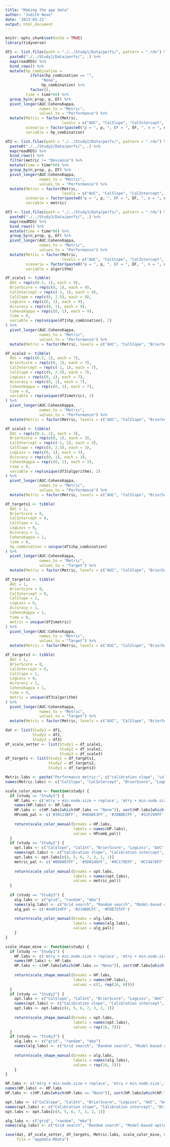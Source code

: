 ```yaml
---
title: "Making the app data"
author: "Judith Neve"
date: '2023-03-22'
output: html_document
---
```


```r
knitr::opts_chunk$set(echo = TRUE)
library(tidyverse)
```

```r
df1 <- list.files(path = "./../Study1/Data/perfs/", pattern = ".rds") %>%
  paste0("./../Study1/Data/perfs/", .) %>% 
  map(readRDS) %>% 
  bind_rows() %>% 
  mutate(hp_combination =
           ifelse(hp_combination == "",
                "None",
                hp_combination) %>%
           factor(),
         time = time*60) %>%
  group_by(n_prop, p, EF) %>% 
  pivot_longer(AUC:CohensKappa,
               names_to = "Metric",
               values_to = "Performance") %>%
  mutate(Metric = factor(Metric,
                         levels = c("AUC", "CalSlope", "CalIntercept", "BrierScore", "LogLoss", "Accuracy", "CohensKappa")),
         scenario = factor(paste0("p = ", p, ", EF = ", EF, ", n = ", n_prop, "N")),
         variable = hp_combination)

df2 <- list.files(path = "./../Study2/Data/perfs/", pattern = ".rds") %>%
  paste0("./../Study2/Data/perfs/", .) %>% 
  map(readRDS) %>% 
  bind_rows() %>% 
  filter(metric != "Deviance") %>% 
  mutate(time = time*60) %>% 
  group_by(n_prop, p, EF) %>% 
  pivot_longer(AUC:CohensKappa,
               names_to = "Metric",
               values_to = "Performance") %>%
  mutate(Metric = factor(Metric,
                         levels = c("AUC", "CalSlope", "CalIntercept", "BrierScore", "LogLoss", "Accuracy", "CohensKappa")),
         scenario = factor(paste0("p = ", p, ", EF = ", EF, ", n = ", n_prop, "N")),
         variable = metric)

df3 <- list.files(path = "./../Study3/Data/perfs/", pattern = ".rds") %>%
  paste0("./../Study3/Data/perfs/", .) %>% 
  map(readRDS) %>% 
  bind_rows() %>% 
  mutate(time = time*60) %>% 
  group_by(n_prop, p, EF) %>% 
  pivot_longer(AUC:CohensKappa,
               names_to = "Metric",
               values_to = "Performance") %>%
  mutate(Metric = factor(Metric,
                         levels = c("AUC", "CalSlope", "CalIntercept", "BrierScore", "LogLoss", "Accuracy", "CohensKappa")),
         scenario = factor(paste0("p = ", p, ", EF = ", EF, ", n = ", n_prop, "N")),
         variable = algorithm)
```

```r
df_scale1 <- tibble(
  AUC = rep(c(0.5, 1), each = 9),
  BrierScore = rep(c(0, 1), each = 9),
  CalIntercept = rep(c(-1, 1), each = 9),
  CalSlope = rep(c(0, 2.5), each = 9),
  LogLoss = rep(c(0, 1), each = 9),
  Accuracy = rep(c(0, 1), each = 9),
  CohensKappa = rep(c(0, 1), each = 9),
  time = 0,
  variable = rep(unique(df1$hp_combination), 2)
) %>%
  pivot_longer(AUC:CohensKappa,
               names_to = "Metric",
               values_to = "Performance") %>%
  mutate(Metric = factor(Metric, levels = c("AUC", "CalSlope", "BrierScore", "CalIntercept", "LogLoss", "Accuracy", "CohensKappa")))

df_scale2 <- tibble(
  AUC = rep(c(0.5, 1), each = 7),
  BrierScore = rep(c(0, 1), each = 7),
  CalIntercept = rep(c(-1, 1), each = 7),
  CalSlope = rep(c(0, 2.5), each = 7),
  LogLoss = rep(c(0, 1), each = 7),
  Accuracy = rep(c(0, 1), each = 7),
  CohensKappa = rep(c(0, 1), each = 7),
  time = 0,
  variable = rep(unique(df2$metric), 2)
) %>%
  pivot_longer(AUC:CohensKappa,
               names_to = "Metric",
               values_to = "Performance") %>%
  mutate(Metric = factor(Metric, levels = c("AUC", "CalSlope", "BrierScore", "CalIntercept", "LogLoss", "Accuracy", "CohensKappa")))

df_scale3 <- tibble(
  AUC = rep(c(0.5, 1), each = 3),
  BrierScore = rep(c(0, 1), each = 3),
  CalIntercept = rep(c(-1, 1), each = 3),
  CalSlope = rep(c(0, 2.5), each = 3),
  LogLoss = rep(c(0, 1), each = 3),
  Accuracy = rep(c(0, 1), each = 3),
  CohensKappa = rep(c(0, 1), each = 3),
  time = 0,
  variable = rep(unique(df3$algorithm), 2)
) %>%
  pivot_longer(AUC:CohensKappa,
               names_to = "Metric",
               values_to = "Performance") %>%
  mutate(Metric = factor(Metric, levels = c("AUC", "CalSlope", "BrierScore", "CalIntercept", "LogLoss", "Accuracy", "CohensKappa")))
```

```r
df_targets1 <- tibble(
  AUC = 1,
  BrierScore = 0,
  CalIntercept = 0,
  CalSlope = 1,
  LogLoss = 0,
  Accuracy = 1,
  CohensKappa = 1,
  time = 0,
  hp_combination = unique(df1$hp_combination)
) %>%
  pivot_longer(AUC:CohensKappa,
               names_to = "Metric",
               values_to = "Target") %>%
  mutate(Metric = factor(Metric, levels = c("AUC", "CalSlope", "BrierScore", "CalIntercept", "LogLoss", "Accuracy", "CohensKappa")))

df_targets2 <- tibble(
  AUC = 1,
  BrierScore = 0,
  CalIntercept = 0,
  CalSlope = 1,
  LogLoss = 0,
  Accuracy = 1,
  CohensKappa = 1,
  time = 0,
  metric = unique(df2$metric)
) %>%
  pivot_longer(AUC:CohensKappa,
               names_to = "Metric",
               values_to = "Target") %>%
  mutate(Metric = factor(Metric, levels = c("AUC", "CalSlope", "BrierScore", "CalIntercept", "LogLoss", "Accuracy", "CohensKappa")))

df_targets3 <- tibble(
  AUC = 1,
  BrierScore = 0,
  CalIntercept = 0,
  CalSlope = 1,
  LogLoss = 0,
  Accuracy = 1,
  CohensKappa = 1,
  time = 0,
  metric = unique(df3$algorithm)
) %>%
  pivot_longer(AUC:CohensKappa,
               names_to = "Metric",
               values_to = "Target") %>%
  mutate(Metric = factor(Metric, levels = c("AUC", "CalSlope", "BrierScore", "CalIntercept", "LogLoss", "Accuracy", "CohensKappa")))
```

```r
dat <- list(Study1 = df1,
            Study2 = df2,
            Study3 = df3)
df_scale_setter <- list(Study1 = df_scale1,
                        Study2 = df_scale2,
                        Study3 = df_scale3)
df_targets <- list(Study1 = df_targets1,
                   Study2 = df_targets2,
                   Study3 = df_targets3)
```

```r
Metric.labs <- paste("Performance metric:", c("calibration slope", "calibration intercept", "Brier score", "logarithmic loss", "AUC", "classification accuracy", "Cohen's Kappa"))
names(Metric.labs) <- c("CalSlope", "CalIntercept", "BrierScore", "LogLoss", "AUC", "Accuracy", "CohensKappa")
```

```r
scale_color_mine <- function(study) {
  if (study == "Study1") {
    HP.labs <- c('mtry + min.node.size + replace', 'mtry + min.node.size', 'mtry + min.node.size + splitrule', 'mtry + min.node.size + sample.fraction + splitrule', 'mtry + min.node.size + sample.fraction', 'mtry + min.node.size + sample.fraction + replace', 'mtry + min.node.size + sample.fraction + replace + splitrule', 'None', 'mtry + min.node.size + replace + splitrule')
    names(HP.labs) <- HP.labs
    HP.labs <- c(HP.labs[which(HP.labs == "None")], sort(HP.labs[which(HP.labs != "None")]))[c(1,2,3,9,5,4,6,8,7)]
    HPcomb_pal <- c('#30123BFF', '#466BE3FF', '#28BBECFF', '#31F299FF', '#A2FC3CFF', '#EDD03AFF', '#FB8022FF', '#D23105FF', '#7A0403FF')
    
    return(scale_color_manual(breaks = HP.labs,
                              labels = names(HP.labs),
                              values = HPcomb_pal))
  }
  if (study == "Study2") {
    opt.labs <- c("CalSlope", "CalInt", "BrierScore", "LogLoss", "AUC", "Accuracy", "Kappa")
    names(opt.labs) <- c("Calibration slope", "Calibration intercept", "Brier score", "Logarithmic loss", "AUC", "Classification accuracy", "Cohen's Kappa")
    opt.labs <- opt.labs[c(4, 5, 6, 7, 3, 2, 1)]
    metric_pal <- c('#0D0887FF', '#5D01A6FF', '#9C179EFF', '#CC4678FF', '#ED7953FF', '#FDB32FFF', '#F0F921FF')
    
    return(scale_color_manual(breaks = opt.labs,
                              labels = names(opt.labs),
                              values = metric_pal))
  }
  
  if (study == "Study3") {
    alg.labs <- c("grid", "random", "mbo")
    names(alg.labs) <- c("Grid search", "Random search", "Model-based optimisation")
    alg_pal <- c('#440154FF', '#21908CFF', '#FDE725FF')
    
    return(scale_color_manual(breaks = alg.labs,
                              labels = names(alg.labs),
                              values = alg_pal))
    }
}

scale_shape_mine <- function(study) {
  if (study == "Study1") {
    HP.labs <- c('mtry + min.node.size + replace', 'mtry + min.node.size', 'mtry + min.node.size + splitrule', 'mtry + min.node.size + sample.fraction + splitrule', 'mtry + min.node.size + sample.fraction', 'mtry + min.node.size + sample.fraction + replace', 'mtry + min.node.size + sample.fraction + replace + splitrule', 'None', 'mtry + min.node.size + replace + splitrule')
    names(HP.labs) <- HP.labs
    HP.labs <- c(HP.labs[which(HP.labs == "None")], sort(HP.labs[which(HP.labs != "None")]))[c(1,2,3,9,5,4,6,8,7)]
    
    return(scale_shape_manual(breaks = HP.labs,
                              labels = names(HP.labs),
                              values = c(1, rep(16, 8))))
  }
  if (study == "Study2") {
    opt.labs <- c("CalSlope", "CalInt", "BrierScore", "LogLoss", "AUC", "Accuracy", "Kappa")
    names(opt.labs) <- c("Calibration slope", "Calibration intercept", "Brier score", "Logarithmic loss", "AUC", "Classification accuracy", "Cohen's Kappa")
    opt.labs <- opt.labs[c(4, 5, 6, 7, 3, 2, 1)]
    
    return(scale_shape_manual(breaks = opt.labs,
                              labels = names(opt.labs),
                              values = rep(16, 7)))
  }
  if (study == "Study3") {
    alg.labs <- c("grid", "random", "mbo")
    names(alg.labs) <- c("Grid search", "Random search", "Model-based optimisation")
    
    return(scale_shape_manual(breaks = alg.labs,
                              labels = names(alg.labs),
                              values = rep(16, 3)))
    }
}
```

```r
HP.labs <- c('mtry + min.node.size + replace', 'mtry + min.node.size', 'mtry + min.node.size + splitrule', 'mtry + min.node.size + sample.fraction + splitrule', 'mtry + min.node.size + sample.fraction', 'mtry + min.node.size + sample.fraction + replace', 'mtry + min.node.size + sample.fraction + replace + splitrule', 'None', 'mtry + min.node.size + replace + splitrule')
names(HP.labs) <- HP.labs
HP.labs <- c(HP.labs[which(HP.labs == "None")], sort(HP.labs[which(HP.labs != "None")]))[c(1,2,3,9,5,4,6,8,7)]

opt.labs <- c("CalSlope", "CalInt", "BrierScore", "LogLoss", "AUC", "Accuracy", "Kappa")
names(opt.labs) <- c("Calibration slope", "Calibration intercept", "Brier score", "Logarithmic loss", "AUC", "Classification accuracy", "Cohen's Kappa")
opt.labs <- opt.labs[c(4, 5, 6, 7, 3, 2, 1)]

alg.labs <- c("grid", "random", "mbo")
names(alg.labs) <- c("Grid search", "Random search", "Model-based optimisation")
```


```r
save(dat, df_scale_setter, df_targets, Metric.labs, scale_color_mine, scale_shape_mine, HP.labs, opt.labs, alg.labs,
     file = "appdata.RData")
```

